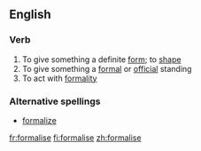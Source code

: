 ==English==

===Verb===
{{en-verb|formalis|ing}}

# To give something a definite [[form]]; to [[shape]]
# To give something a [[formal]] or [[official]] standing
# To act with [[formality]]

===Alternative spellings===
*[[formalize]]

[[fr:formalise]]
[[fi:formalise]]
[[zh:formalise]]